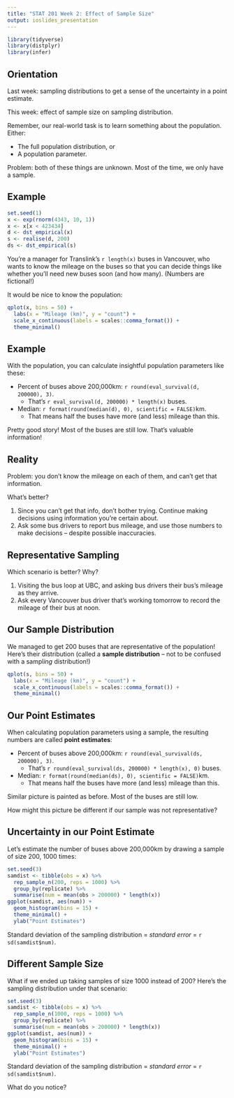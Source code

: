 ```yaml
---
title: "STAT 201 Week 2: Effect of Sample Size"
output: ioslides_presentation
---
```


```r
library(tidyverse)
library(distplyr)
library(infer)
```

## Orientation

Last week: sampling distributions to get a sense of the uncertainty in a point estimate.

This week: effect of sample size on sampling distribution.

Remember, our real-world task is to learn something about the population. Either:

- The full population distribution, or
- A population parameter.

Problem: both of these things are unknown. Most of the time, we only have a sample. 


## Example

```r
set.seed(1)
x <- exp(rnorm(4343, 10, 1))
x <- x[x < 423434]
d <- dst_empirical(x)
s <- realise(d, 200)
ds <- dst_empirical(s)
```

You're a manager for Translink's `r length(x)` buses in Vancouver, who wants to know the mileage on the buses so that you can decide things like whether you'll need new buses soon (and how many).  (Numbers are fictional!)

It would be nice to know the population:

```r
qplot(x, bins = 50) +
  labs(x = "Mileage (km)", y = "count") +
  scale_x_continuous(labels = scales::comma_format()) +
  theme_minimal()
```

## Example

With the population, you can calculate insightful population parameters like these:

- Percent of buses above 200,000km: `r round(eval_survival(d, 200000), 3)`. 
    - That's `r eval_survival(d, 200000) * length(x)` buses.

- Median: `r format(round(median(d), 0), scientific = FALSE)`km. 
    - That means half the buses have more (and less) mileage than this.

Pretty good story! Most of the buses are still low. That's valuable information!

## Reality

Problem: you don't know the mileage on each of them, and can't get that information.

What's better?

1. Since you can't get that info, don't bother trying. Continue making decisions using information you're certain about.
2. Ask some bus drivers to report bus mileage, and use those numbers to make decisions -- despite possible inaccuracies. 


## Representative Sampling

Which scenario is better? Why?

1. Visiting the bus loop at UBC, and asking bus drivers their bus's mileage as they arrive.
2. Ask every Vancouver bus driver that's working tomorrow to record the mileage of their bus at noon.

## Our Sample Distribution

We managed to get 200 buses that are representative of the population! Here's their distribution (called a __sample distribution__ -- not to be confused with a sampl*ing* distribution!)

```r
qplot(s, bins = 50) +
  labs(x = "Mileage (km)", y = "count") +
  scale_x_continuous(labels = scales::comma_format()) +
  theme_minimal()
```

## Our Point Estimates

When calculating population parameters using a sample, the resulting numbers are called __point estimates__:

- Percent of buses above 200,000km: `r round(eval_survival(ds, 200000), 3)`. 
    - That's `r round(eval_survival(ds, 200000) * length(x), 0)` buses.

- Median: `r format(round(median(ds), 0), scientific = FALSE)`km. 
    - That means half the buses have more (and less) mileage than this.

Similar picture is painted as before. Most of the buses are still low.

How might this picture be different if our sample was not representative?

## Uncertainty in our Point Estimate

Let's estimate the number of buses above 200,000km by drawing a sample of size 200, 1000 times:

```r
set.seed(3)
samdist <- tibble(obs = x) %>% 
  rep_sample_n(200, reps = 1000) %>% 
  group_by(replicate) %>% 
  summarise(num = mean(obs > 200000) * length(x))
ggplot(samdist, aes(num)) +
  geom_histogram(bins = 15) +
  theme_minimal() + 
  ylab("Point Estimates")
```

Standard deviation of the sampling distribution = _standard error_ = `r sd(samdist$num)`.


## Different Sample Size

What if we ended up taking samples of size 1000 instead of 200? Here's the sampling distribution under that scenario:

```r
set.seed(3)
samdist <- tibble(obs = x) %>% 
  rep_sample_n(1000, reps = 1000) %>% 
  group_by(replicate) %>% 
  summarise(num = mean(obs > 200000) * length(x))
ggplot(samdist, aes(num)) +
  geom_histogram(bins = 15) +
  theme_minimal() + 
  ylab("Point Estimates")
```

Standard deviation of the sampling distribution = _standard error_ = `r sd(samdist$num)`.

What do you notice?